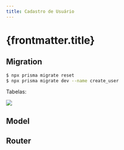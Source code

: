 ```yaml
---
title: Cadastro de Usuário
---
```



# {frontmatter.title}

<CodeTree src="/codes/expressjs/invest-app-prismajs-user" />

## Migration

<CodePreview src="/codes/expressjs/invest-app-prismajs-user/prisma/schema.prisma" />

```bash
$ npx prisma migrate reset
$ npx prisma migrate dev --name create_user
```

Tabelas:

![](/imgs/expressjs/prismajs-user/database.png)

## Model

<CodePreview src="/codes/expressjs/invest-app-prismajs-user/src/models/User.js" />

<CodePreview src="/codes/expressjs/invest-app-prismajs-user/src/models/Investment.js" />

## Router

<CodePreview src="/codes/expressjs/invest-app-prismajs-relation/src/routes.js" />

<CodePreview src="/codes/expressjs/invest-app-prismajs-relation/requests.http" />
